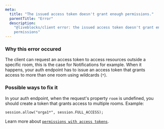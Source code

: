 ```yaml
---
meta:
  title: "The issued access token doesn't grant enough permissions."
  parentTitle: "Error"
  description:
    "@liveblocks/client error: the issued access token doesn't grant enough
    permissions"
---
```


### Why this error occured

The client can request an access token to access resources outside a specific
room, this is the case for Notifications for example. When it happens, your auth
endpoint has to issue an access token that grants access to more than one room
using wildcards (`*`).

### Possible ways to fix it

In your auth endpoint, when the request's property `room` is undefined, you
should create a token that grants access to multiple rooms. Example:

```
session.allow("orga1*", session.FULL_ACCESS);
```

Learn more about
[`permissions with access tokens`](https://liveblocks.io/docs/rooms/permissions/access-token).

